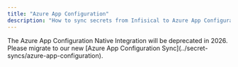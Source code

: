 ```yaml
---
title: "Azure App Configuration"
description: "How to sync secrets from Infisical to Azure App Configuration"
---
```


<Note>
    The Azure App Configuration Native Integration will be deprecated in 2026. Please migrate to our new [Azure App Configuration Sync](../secret-syncs/azure-app-configuration).
</Note>